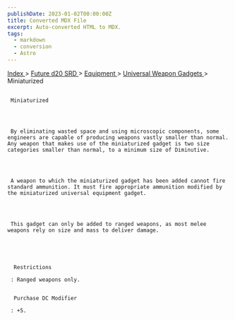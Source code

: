 ```yaml
---
publishDate: 2023-01-02T00:00:00Z
title: Converted MDX File
excerpt: Auto-converted HTML to MDX.
tags:
  - markdown
  - conversion
  - Astro
---
```


[
Index
](-index) >
[
Future d20 SRD
](future-d20-srd-index) >
[
Equipment
](future-d20-srd-equipment-index) >
[
Universal Weapon Gadgets
](future-d20-srd-equipment-gadgets-universal-weapons-index) > Miniaturized

##

     Miniaturized




     By eliminating wasted space and using microscopic components, some engineers are capable of producing weapons vastly smaller than normal. Any weapon that makes use of the miniaturized gadget is two size categories smaller than normal, to a minimum size of Diminutive.




     A weapon to which the miniaturized gadget has been added cannot fire standard ammunition. It must fire appropriate ammunition modified by the miniaturized universal equipment gadget.




     This gadget can only be added to ranged weapons, as most melee weapons rely on size and mass to deliver damage.





      Restrictions

     : Ranged weapons only.


      Purchase DC Modifier

     : +5.
